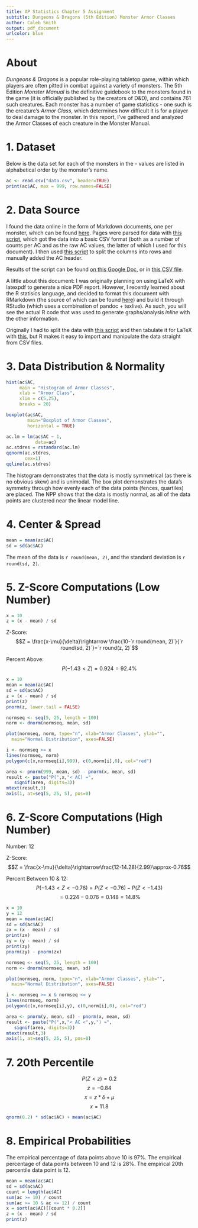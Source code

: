 ```yaml
---
title: AP Statistics Chapter 5 Assignment
subtitle: Dungeons & Dragons (5th Edition) Monster Armor Classes
author: Caleb Smith
output: pdf_document
urlcolor: blue
---
```


# About

*Dungeons & Dragons* is a popular role-playing tabletop game, within which players are often pitted in combat against a variety of monsters. The 5th Edition *Monster Manual* is the definitive guidebook to the monsters found in the game (it is officially published by the creators of D&D), and contains 761 such creatures. Each monster has a number of game statistics - one such is the creature's *Armor Class*, which determines how difficult it is for a player to deal damage to the monster. In this report, I've gathered and analyzed the Armor Classes of each creature in the Monster Manual. 

# 1. Dataset

Below is the data set for each of the monsters in the \textit{Monster Manual} - values are listed in alphabetical order by the monster's name.

```r
ac <- read.csv("data.csv", header=TRUE)
print(ac$AC, max = 999, row.names=FALSE)
```

# 2. Data Source

I found the data online in the form of Markdown documents, one per monster, which can be found [here](https://github.com/karagenit/bestiary/tree/master/_posts). Pages were parsed for data with [this script](https://github.com/karagenit/dnd-ac/blob/master/script.rb), which got the data into a basic CSV format (both as a number of counts per AC and as the raw AC values, the latter of which I used for this document). I then used [this script](https://github.com/karagenit/dnd-stats/blob/master/colsplit.sh) to split the columns into rows and manually added the AC header. 

Results of the script can be found [on this Google Doc](https://docs.google.com/spreadsheets/d/1GczVGTTNPxHVgNRFSQclzjwKyO30wLdCg6uDStq-raQ/edit?usp=sharing), or in [this CSV file](https://github.com/karagenit/dnd-stats/blob/master/data.csv).

A little about this document: I was originally planning on using LaTeX with latexpdf to generate a nice PDF report. However, I recently learned about the R statisics language, and decided to format this document with RMarkdown (the source of which can be found [here](https://github.com/karagenit/dnd-stats/blob/master/dnd.rmd)) and build it through RStudio (which uses a combination of pandoc + texlive). As such, you will see the actual R code that was used to generate graphs/analysis *inline* with the other information.

Originally I had to split the data with [this script](https://github.com/karagenit/csv-split/blob/master/script.rb) and then tabulate it for LaTeX with [this](https://github.com/karagenit/csv-latex-table/blob/master/script.sh), but R makes it easy to import and manipulate the data straight from CSV files.

# 3. Data Distribution & Normality

```r
hist(ac$AC,
     main = "Histogram of Armor Classes",
     xlab = "Armor Class",
     xlim = c(5,25),
     breaks = 20)
```

```r
boxplot(ac$AC,
        main="Boxplot of Armor Classes",
        horizontal = TRUE)
```

```r
ac.lm = lm(ac$AC ~ 1,
           data=ac)
ac.stdres = rstandard(ac.lm)
qqnorm(ac.stdres,
       cex=1)
qqline(ac.stdres)
```

The histogram demonstrates that the data is mostly symmetrical (as there is no obvious skew) and is unimodal. The box plot demonstrates the data's symmetry through how evenly each of the data points (fences, quartiles) are placed. The NPP shows that the data is mostly normal, as all of the data points are clustered near the linear model line. 

# 4. Center & Spread

```r
mean = mean(ac$AC)
sd = sd(ac$AC)
```

The mean of the data is `r round(mean, 2)`, and the standard deviation is `r round(sd, 2)`.

# 5. Z-Score Computations (Low Number)

```r
x = 10
z = (x - mean) / sd
```

Z-Score: $$Z = \frac{x-\mu}{\delta}\rightarrow
\frac{10-`r round(mean, 2)`}{`r round(sd, 2)`}=`r round(z, 2)`$$

Percent Above: $$P(-1.43 < Z) = 0.924 = 92.4\%$$

```r
x = 10
mean = mean(ac$AC)
sd = sd(ac$AC)
z = (x - mean) / sd
print(z)
pnorm(z, lower.tail = FALSE)

normseq <- seq(5, 25, length = 100)
norm <- dnorm(normseq, mean, sd)

plot(normseq, norm, type="n", xlab="Armor Classes", ylab="",
  main="Normal Distribution", axes=FALSE)

i <- normseq >= x
lines(normseq, norm)
polygon(c(x,normseq[i],999), c(0,norm[i],0), col="red")

area <- pnorm(999, mean, sd) - pnorm(x, mean, sd)
result <- paste("P(",x,"< AC) =",
   signif(area, digits=3))
mtext(result,3)
axis(1, at=seq(5, 25, 5), pos=0)
```

# 6. Z-Score Computations (High Number)

Number: 12

Z-Score: $$Z = \frac{x-\mu}{\delta}\rightarrow\frac{12-14.28}{2.99}\approx-0.76$$

Percent Between 10 & 12:  
$$P(-1.43 < Z < -0.76) = P(Z < -0.76) - P(Z < -1.43)$$
$$=  0.224 - 0.076 = 0.148 = 14.8\%$$

```r
x = 10
y = 12
mean = mean(ac$AC)
sd = sd(ac$AC)
zx = (x - mean) / sd
print(zx)
zy = (y - mean) / sd
print(zy)
pnorm(zy) - pnorm(zx)

normseq <- seq(5, 25, length = 100)
norm <- dnorm(normseq, mean, sd)

plot(normseq, norm, type="n", xlab="Armor Classes", ylab="",
  main="Normal Distribution", axes=FALSE)

i <- normseq >= x & normseq <= y
lines(normseq, norm)
polygon(c(x,normseq[i],y), c(0,norm[i],0), col="red")

area <- pnorm(y, mean, sd) - pnorm(x, mean, sd)
result <- paste("P(",x,"< AC <",y,") =",
   signif(area, digits=3))
mtext(result,3)
axis(1, at=seq(5, 25, 5), pos=0)
```

# 7. 20th Percentile

$$P(Z < z) = 0.2$$
$$z = -0.84$$
$$x = z * \delta + \mu$$
$$x = 11.8$$
```r
qnorm(0.2) * sd(ac$AC) + mean(ac$AC)
```

# 8. Empirical Probabilities

The empirical percentage of data points above 10 is 97%. The empirical percentage of data points between 10 and 12 is 28%. The empirical 20th percentile data point is 12. 

```r
mean = mean(ac$AC)
sd = sd(ac$AC)
count = length(ac$AC)
sum(ac >= 10) / count
sum(ac >= 10 & ac <= 12) / count
x = sort(ac$AC)[[count * 0.2]]
z = (x - mean) / sd
print(z)
```



